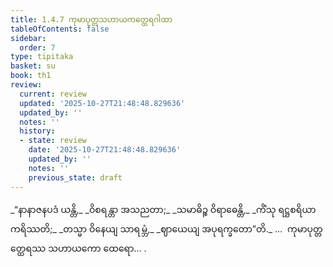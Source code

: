 ```yaml
---
title: 1.4.7 ကုမာပုတ္တသဟာယကတ္ထေရဂါထာ
tableOfContents: false
sidebar:
  order: 7
type: tipitaka
basket: su
book: th1
review:
  current: review
  updated: '2025-10-27T21:48:48.829636'
  updated_by: ''
  notes: ''
  history:
  - state: review
    date: '2025-10-27T21:48:48.829636'
    updated_by: ''
    notes: ''
    previous_state: draft
---
```



<ReviewStatus review={frontmatter.review} showDetails={true} />

<HypothesisAnnotation frontmatter={frontmatter} />

<DynamicBreadcrumb />

<Division number="37" book="th1" e="ch" v="19" p="228">

<Paragraph number="84" type="verses" book="th1">
_“နာနာဇနပဒံ ယန္တိ,_  
_ဝိစရန္တာ အသညတာ;_  
_သမာဓိဉ္စ ဝိရာဓေန္တိ,_  
_ကိံသု ရဋ္ဌစရိယာ ကရိဿတိ;_  
_တသ္မာ ဝိနေယျ သာရမ္ဘံ,_  
_ဈာယေယျ အပုရက္ခတော”တိ._  


</Paragraph>
</Division>

<Paragraph number="85" type="center" book="th1">
…  ကုမာပုတ္တတ္ထေရဿ သဟာယကော ထေရော… .
</Paragraph>